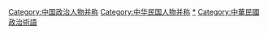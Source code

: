 [[Category:中国政治人物并称|Category:中国政治人物并称]]
[[Category:中华民国人物并称|Category:中华民国人物并称]]
[[Category:中华民国政治人物|*]]
[[Category:中華民國政治術語|Category:中華民國政治術語]]